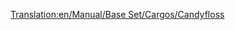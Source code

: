 [[Translation:en/Manual/Base Set/Cargos/Candyfloss]]

{{en/Manual/Base Set/Cargos/Cargo|name=Candyfloss
|image=en/Candyfloss.png
|produced=[[en/Manual/Base Set/Industries/Candyfloss Forest]]
|accepted=[[en/Manual/Base Set/Industries/Sweet Factory]]
}}
{{en/Stub}}